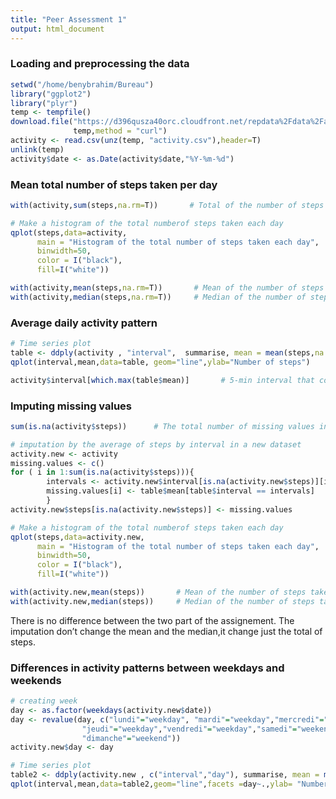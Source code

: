 ```yaml
---
title: "Peer Assessment 1"
output: html_document
---
```


### Loading and preprocessing the data

```r
setwd("/home/benybrahim/Bureau")
library("ggplot2")
library("plyr")
temp <- tempfile()
download.file("https://d396qusza40orc.cloudfront.net/repdata%2Fdata%2Factivity.zip",
              temp,method = "curl")
activity <- read.csv(unz(temp, "activity.csv"),header=T)
unlink(temp)
activity$date <- as.Date(activity$date,"%Y-%m-%d")
```

### Mean total number of steps taken per day

```r
with(activity,sum(steps,na.rm=T))       # Total of the number of steps taken per day

# Make a histogram of the total numberof steps taken each day
qplot(steps,data=activity,
      main = "Histogram of the total number of steps taken each day",
      binwidth=50,
      color = I("black"),
      fill=I("white"))  

with(activity,mean(steps,na.rm=T))       # Mean of the number of steps taken per day
with(activity,median(steps,na.rm=T))     # Median of the number of steps taken per day
```

### Average daily activity pattern

```r
# Time series plot
table <- ddply(activity , "interval",  summarise, mean = mean(steps,na.rm=T))
qplot(interval,mean,data=table, geom="line",ylab="Number of steps") 

activity$interval[which.max(table$mean)]       # 5-min interval that contain the maximum number of steps
```

### Imputing missing values

```r
sum(is.na(activity$steps))      # The total number of missing values in the dataset

# imputation by the average of steps by interval in a new dataset
activity.new <- activity
missing.values <- c()
for ( i in 1:sum(is.na(activity$steps))){
        intervals <- activity.new$interval[is.na(activity.new$steps)][i]
        missing.values[i] <- table$mean[table$interval == intervals]
        }    
activity.new$steps[is.na(activity.new$steps)] <- missing.values  

# Make a histogram of the total numberof steps taken each day        
qplot(steps,data=activity.new,
      main = "Histogram of the total number of steps taken each day",
      binwidth=50,
      color = I("black"),
      fill=I("white"))  

with(activity.new,mean(steps))       # Mean of the number of steps taken per day
with(activity.new,median(steps))     # Median of the number of steps taken per day

```

There is no difference between the two part of the assignement. The imputation don't change the mean and the median,it change just the total of steps.

### Differences in activity patterns between weekdays and weekends

```r
# creating week
day <- as.factor(weekdays(activity.new$date))
day <- revalue(day, c("lundi"="weekday", "mardi"="weekday","mercredi"="weekday",
                "jeudi"="weekday","vendredi"="weekday","samedi"="weekend",
                "dimanche"="weekend"))
activity.new$day <- day

# Time series plot
table2 <- ddply(activity.new , c("interval","day"), summarise, mean = mean(steps))
qplot(interval,mean,data=table2,geom="line",facets =day~.,ylab= "Number of steps" ) 

```
